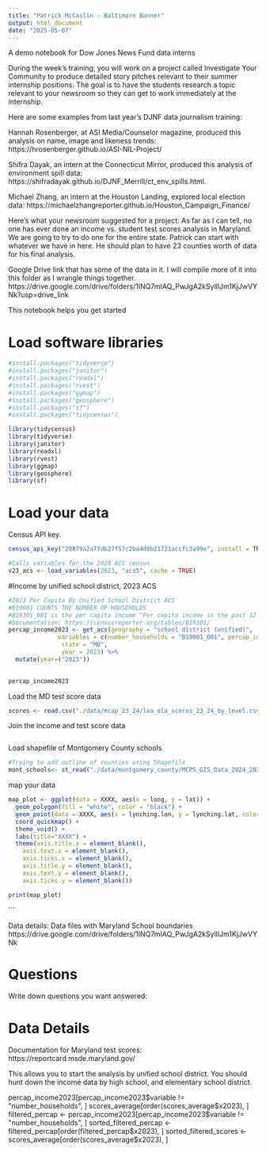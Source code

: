 ```yaml
---
title: "Patrick McCaslin - Baltimore Banner"
output: html_document
date: "2025-05-07"
---
```


A demo notebook for Dow Jones News Fund data interns

During the week’s training, you will work on a project called Investigate Your Community to produce detailed story pitches relevant to their summer internship positions. The goal is to have the students research a topic relevant to your newsroom so they can get to work immediately at the internship. 

Here are some examples from last year’s DJNF data journalism training:

Hannah Rosenberger, at ASI Media/Counselor magazine, produced this analysis on name, image and likeness trends: https://hrosenberger.github.io/ASI-NIL-Project/

Shifra Dayak, an intern at the Connecticut Mirror, produced this analysis of environment spill data: https://shifradayak.github.io/DJNF_Merrill/ct_env_spills.html.

Michael Zhang, an intern at the Houston Landing, explored local election data: https://michaelzhangreporter.github.io/Houston_Campaign_Finance/


Here's what your newsroom suggested for a project:
As far as I can tell, no one has ever done an income vs. student test scores analysis in Maryland. We are going to try to do one for the entire state. Patrick can start with whatever we have in here. He should plan to have 23 counties worth of data for his final analysis.

Google Drive link that has some of the data in it. I will compile more of it into this folder as I wrangle things together. https://drive.google.com/drive/folders/1INQ7mIAQ_PwJgA2kSylllJm1KjJwVYNk?usp=drive_link




This notebook helps you get started

# Load software libraries
```r
#install.packages("tidyverse")
#install.packages("janitor")
#install.packages("readxl")
#install.packages("rvest")
#install.packages("ggmap")
#install.packages("geosphere")
#install.packages("sf")
#install.packages("tidycensus")

library(tidycensus)
library(tidyverse)
library(janitor)
library(readxl)
library(rvest)
library(ggmap)
library(geosphere)
library(sf)

```


# Load your data

Census API key.

```r
census_api_key("28879a2a7fdb27f57c2ba4d6b21721accfc3a99e", install = TRUE, overwrite = TRUE)
```

```r
#Calls variables for the 2020 ACS census
v23_acs <- load_variables(2023, "acs5", cache = TRUE)
```


#Income by unified school district, 2023 ACS
```r
#2023 Per Capita By Unified School District ACS
#B19001 COUNTS THE NUMBER OF HOUSEHOLDS
#B19301_001 is the per capita income "Per capita income in the past 12 months (in 2023 inflation-adjusted dollars"
#Documentation: https://censusreporter.org/tables/B19301/
percap_income2023 <- get_acs(geography = "school district (unified)", 
              variables = c(number_households = "B19001_001", percap_income = "B19301_001"), 
               state = "MD", 
               year = 2023) %>% 
  mutate(year=("2023"))

 
percap_income2023

```

Load the MD test score data
```r
scores <- read.csv("./data/mcap_23_24/lea_ela_scores_23_24_by_level.csv")

```



Join the income and test score data
```r

```



Load shapefile of Montgomery County schools
```r

#Trying to add outline of counties using Shapefile
mont_schools<- st_read("./data/montgomery_county/MCPS_GIS_Data_2024_2025/Schools.shp")
```


map your data
```r
map_plot <- ggplot(data = XXXX, aes(x = long, y = lat)) +
  geom_polygon(fill = "white", color = "black") +
  geom_point(data = XXXX, aes(x = lynching.lon, y = lynching.lat, color = in_state), size = 3) +
  coord_quickmap() +
  theme_void() + 
  labs(title="XXXX") + 
  theme(axis.title.x = element_blank(),
    axis.text.x = element_blank(),
    axis.ticks.x = element_blank(),
    axis.title.y = element_blank(),
    axis.text.y = element_blank(),
    axis.ticks.y = element_blank())

print(map_plot)
```
```



Data details:
Data files with Maryland School boundaries
https://drive.google.com/drive/folders/1INQ7mIAQ_PwJgA2kSylllJm1KjJwVYNk




# Questions 

Write down questions you want answered:



# Data Details

Documentation for Maryland test scores: https://reportcard.msde.maryland.gov/


This allows you to start the analysis by unified school district. You should hunt down the income data by high school, and elementary school district. 

percap_income2023[percap_income2023$variable != "number_households", ]
scores_average[order(scores_average$x2023), ]
filtered_percap <- percap_income2023[percap_income2023$variable != "number_households", ]
sorted_filtered_percap <- filtered_percap[order(filtered_percap$x2023), ]
sorted_filtered_scores <- scores_average[order(scores_average$x2023), ]
